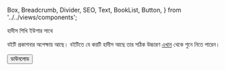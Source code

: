   Box,
  Breadcrumb,
  Divider,
  SEO,
  Text,
  BookList,
  Button,
} from '../../views/components';

<SEO pageTitle="হাদীস শিখি ইউশার সাথে" />
<Box maxWidth={960} margin="0 auto" padding={{ xs: 3, sm: 4 }}>


<Text variant="h2" textAlign="center">
  হাদীস শিখি ইউশার সাথে
</Text>
<Divider />
<Breadcrumb
  links={[
    { url: '/', name: 'নীড়পাতা' },
    { url: '/study-materials/', name: 'শিক্ষাপোকরণ' },
    {
      url: '/learning-hadith-with-yusha/',
      name: 'হাদীস শিখি ইউশার সাথে',
      isCurrentPage: true,
    },
  ]}
/>
<Divider />

বইটি প্রকাশনার অপেক্ষায় আছে। বইটিতে যে কয়টি হাদীস আছে তার সঠিক উচ্চারণ [এখান](https://drive.google.com/drive/folders/1ODWkq6A8WHr6sRA1_BuqMDO5AnOWN12p?usp=sharing)
থেকে শুনে নিতে পারেন।

<Box textAlign="center">
  <a
    href="https://drive.google.com/drive/folders/1ODWkq6A8WHr6sRA1_BuqMDO5AnOWN12p?usp=sharing"
    target="_blank"
    rel="noreferrer noopener"
  >
    <Button variant="primary">ডাউনলোড</Button>
  </a>
</Box>

</Box>

